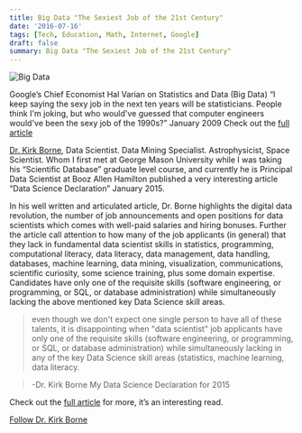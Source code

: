 ```yaml
---
title: Big Data "The Sexiest Job of the 21st Century"
date: '2016-07-16'
tags: [Tech, Education, Math, Internet, Google]
draft: false
summary: Big Data "The Sexiest Job of the 21st Century"
---
```


<img className="inline" src="/static/images/Blog/big_data.jpg" alt="Big Data" />

Google’s Chief Economist Hal Varian on Statistics and Data (Big Data)
“I keep saying the sexy job in the next ten years will be statisticians. People think I'm joking, but who would've guessed that computer engineers would've been the sexy job of the 1990s?” January 2009
Check out the [full article](http://www.mckinseyquarterly.com/Hal_Varian_on_how_the_Web_challenges_managers_2286)

[Dr. Kirk Borne](http://kirkborne.net/), Data Scientist. Data Mining Specialist. Astrophysicist, Space Scientist. Whom I first met at George Mason University while I was taking his “Scientific Database” graduate level course, and currently he is Principal Data Scientist at Booz Allen Hamilton published a very interesting article “Data Science Declaration” January 2015.

In his well written and articulated article, Dr. Borne highlights the digital data revolution, the number of job announcements and open positions for data scientists which comes with well-paid salaries and hiring bonuses. Further the article call attention to how many of the job applicants (in general) that they lack in fundamental data scientist skills in statistics, programming, computational literacy, data literacy, data management, data handling, databases, machine learning, data mining, visualization, communications, scientific curiosity, some science training, plus some domain expertise. Candidates have only one of the requisite skills (software engineering, or programming, or SQL, or database administration) while simultaneously lacking the above mentioned key Data Science skill areas.

> even though we don't expect one single person to have all of these talents, it is disappointing when "data scientist" job applicants have only one of the requisite skills (software engineering, or programming, or SQL, or database administration) while simultaneously lacking in any of the key Data Science skill areas (statistics, machine learning, data literacy.

> -Dr. Kirk Borne My Data Science Declaration for 2015

Check out the [full article](http://rocketdatascience.org/?p=169) for more, it’s an interesting read.

[Follow Dr. Kirk Borne](https://twitter.com/KirkDBorne)


